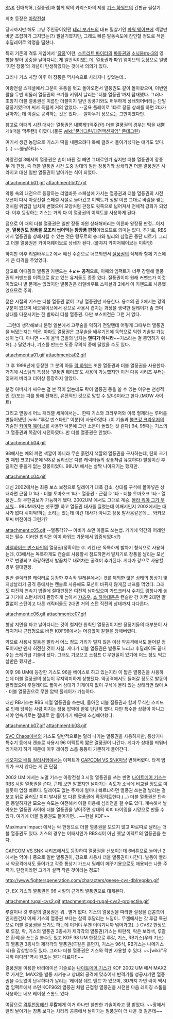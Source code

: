 [[SNK]] 전매특허, [질풍권]과 함께 악의 카리스마의 제왕 [[기스 하워드]]의 간판급 필살기. 

최초 등장은 [[아랑전설]] 

당시까지만 해도 그냥 주인공이였던 [[테리 보가드]]의 대표 필살기인 [[파워 웨이브]]에 색깔만 바꾼 조잡하기 그지없는(?) 필살기였지만, 그래도 빠른 발동속도에 잔인할 정도로 적은 후딜레이로 악명을 떨쳤다.

특히 기존의 격투 게임에서 '[[장풍]]'이란, [[스트리트 파이터]]의 [[파동권]]과 [[소닉붐#s-3]]의 영향을 받아 공중을 날아다니는게 일반적이였는데, 열풍권과 파워 웨이브의 등장으로 일명 '지면 장풍'의 개념이 탄생하였다는 것에서 의의가 있다. 

그러나 기스 사망 이후 이 장풍은 역사속으로 사라지나 싶었는데..

아랑전설 스페셜에서 그분이 웃통을 벗고 돌아오면서 열풍권도 같이 돌아왔으며, 이번엔 팔을 두번 휘둘러 열풍권의 크기를 키워서 날리는 '더블 열풍권'까지 탑재했다. 그러나 초창기 더블 열풍권은 이름만 더블이지 일반 장풍기와도 허무하게 상쇄되어버리는 단발 장풍기였으며 써서 득될게 거의 없었다. --굴욕 플레이로 1타로 장풍 상쇄를 하면 2타가 날아가는데 이걸로 공격하는 것은 있다.-- 깔아두기 용으로는 그만이였다만.

참고로 이때의 시전 대사는 열풍권은 내뿜게!(맥주캔!) 더블 열풍권의 경우는 떡을 내뿜게!(떠블 맥주캔!) 이였다.(물론 [[wiki:"몬데그린/대전액션게임" 몬데그린]])

여기서 생긴 농담으로 기스가 떡을 내뿜으려다 목에 걸려서 돌아가셨다는 얘기도 있다.(...) ~~불쌍하다~~

아랑전설 3에서의 열풍권은 손이 바뀐 걸 빼면 그대로인가 싶지만 더블 열풍권이 장풍 두 개 판정, 즉 더블 열풍권 시전 도중 상대의 일반 장풍기와 상쇄되면 더블 열풍권은 사라지고 대신 일반 열풍권이 날아가는 식이 되었다. 

attachment:b01.gif
attachment:b02.gif

악몽 속의 대전으로 등장하는 리얼바웃 스페셜에 가서는 열풍권과 더블 열풍권의 시전 모션이 다시 아랑전설 스페셜 시절로 돌아갔고 이펙트가 정말 이름 그대로 바람을 찢는 것처럼 위압감 넘치게 변했으며 모양처럼 판정도 윗쪽으로 넓어져서 전체적 강화가 되었다. 이후 등장하는 기스는 거의 다 이 열풍권의 이펙트를 사용하게 된다.

덤으로 이 때의 더블 열풍권은 일반 장풍 따윈 상쇄해버리는 이른바 왕장풍 판정...이지만, '''열풍권도 장풍을 모조리 씹어먹는 왕장풍 판정'''이었으므로 의미는 없다. 
추가로, RBS에서 열풍권을 상쇄시킬 수 있는 것은 텅푸르의 충파와 빌리의 삼절곤 중단 찌르기. 그리고 더블 열풍권은 카이저웨이브로 상쇄가 된다. (풀챠지 카이저웨이브는 미확인)

하지만 이후 리얼바우트2 에서 예전 수준으로 너프되면서 [[질풍권]]의 삭제와 함께 기스에게 큰 타격을 주었었다. 

참고로 이때쯤의 열풍권 커맨드는 '''↓↙← 공격'''으로, 이때의 임팩트가 너무 강렬해 열풍권의 커맨드를 이쪽으로 알고 있는 유저들도 종종 있다. 질풍권이야 원래 커맨드가 이것이었으니 별 문제는 없었지만 열풍권은 리얼바우트 스페셜과 2에서 이 커맨드로 사용했었으므로 주의.

젊은 시절의 기스는 더블 열풍권 없이 그냥 열풍권만 사용한다. 용호의 권 2에서는 강약 구분이 없으며 네오웨이브에서 강으로 사용시 겹치는 과정을 생략한 딜레이가 좀 크며 상대를 다운시키는 한 발짜리 더블 열풍권. 다만 보스버전은 그런 거 없다.

..그런데 생각해보니 분명 일본에서 고무술을 익히기 전일텐데 어떻게 그때부터 열풍권을 써댔는지는 의문. 아마도 열풍권은 고무술을 배우기전에 독학으로 익힌 기술일 가능성이 높다. 아니면 ~~이 올백 금발의 남자는 '''앤디가 아니라'''~~기스라는 걸 증명하기 위해(…) 달았거나, 기스를 만드는 도중 무의식 중에 달았을 수도 있다.

attachment:a01.gif
attachment:a02.gif

그 후 1999년에 등장한 그 분의 아들 [[락 하워드]] 또한 열풍권과 더블 열풍권을 사용한다. 거기에 시스템의 특성상 '열풍권 훼이크'도 사용이 가능했지만 이건 다음 시리즈 부터는 잊혀저 버리고 더이상 등장하지 않았다. 

분명 아버지가 싸우는 걸 본 적이 없는데도 락이 열풍권 등을 쓸 수 있는 이유는 천성적인 것(또는 피를 통해 전해진, 유전적인 것으로 말할 수 있다)이라고 한다.(MOW 사이트)

그리고 옆동네 어느 패러렐 세계에서는... 한때 기스와 크라우저와 이복 형제라는 루머를 만들어냈던 [wiki:"루갈 번스타인" 이분]이 사용하였다. (이 기술과 [[볼프강 크라우저]]의 기술인 [[카이저 웨이브]]를 사용한 덕분에 그런 소문이 돌았던 것 같다) 94, 95때는 기스의 그 열풍권과 똑같이 시전하였다..만 더블 열풍권은 안썼다. 

attachment:b04.gif

98에서는 예의 퍼런 색깔이 아니라 무슨 흙먼지 색깔의 열풍권을 구사하는데, 탄의 크기만 제법 크고(덕분에 약&강 심리전은 다른 캐릭터들의 장풍처럼 유효하다) 발생이건 후딜이건 좋을게 없는 장풍이었다. 98UM 에서는 살짝 나아지기는 했지만. 

attachment:c04.gif

대신 2002에서는 최종 보스 보정으로 딜레이가 대폭 감소, 상대를 구석에 몰아넣은 상태라면 근접 D 1타 - 더블 토마호크 1타 - 열풍권 - 근접 D 1타 - 더블 토마호크 1타 - 열풍권...의 무한콤보가 가능하게 됐다. 2002UM 에서도 그대로 계승. [[몰라 뭐야 그거 무서워]]... 98UM까지는 넷푸켄! 하고 열풍권 대사를 질렀는데 어째서인지 2002에서는 대사가 없다 쉬이악!하는 소리는 있는데 이건 대사가 아니고 장풍 발사음같은데.... 와카모토씨 버전이라 그런가?

attachment:c05.gif
--열풍각??--
아비가 쓰면 아들도 쓰는법. 거기에 약간의 어레인지는 필수. 이러한 법칙은 이미 하워드 가문에서 입증되었다(?) 

[[아델하이드 번스타인]]의 열풍권(정확히는 G. 키켄)은 독특하게 발차기 형식으로 사용하는데, 03에서는 독특하게도 캔슬로 사용할시 점프하면서 발차기로 장풍을 날리는 모션으로 변경되고 하강하면서 발꿈치로 내려차는 공격이 추가된다. 게다가 강으로 사용할 경우 절대판정.

일반 셀렉터블 캐릭터로 등장한 후속작 일레븐에서는 B를 제외한 앉은 상태의 통상기 및 지상날리기 공격 등에서는 캔슬로 사용해도 모션이 바뀌지 않게끔 너프를 먹었다. 그래도 여전히 연속기 밥줄에 절대판정은 여전히 남아있으며 가드크러시 수치도 엄청나게 놓고 거기에 스턴치까지 환장하게 높아서 [[쟈즈우]], [[쇼 하야테]]등은 캔슬판 강 키켄 2대면 얄짤없이 스턴이고 다른 캐릭터들도 2대면 거의 스턴 직전의 상태까지 다다른다.

attachment:c06.gif
attachment:c07.gif

항상 지면을 타고 날아다니는 것이 철저한 원칙인 열풍권이지만 장풍기들의 대부분이 사라지거나 근접형으로 바뀐 KOF96에서는 어김없이 칼질을 당해버렸다. 

약으로 사용시 발동은 빨라서 어느 정도 거리가 멀지 않은 이상 약공격에서도 들어갈 정도이지만 왠지 허전한 것이 사실. 게다가 더블 열풍권은 발동도 느리고 후딜레이도 끝내주는 쓰레기급 기술이 됐다. 그래도 기모으고 소점프 C 무한질이 있기에 어느 정도 먹고 살만은 했지만...

이후 98 UM에 등장한 기스도 96을 베이스로 하고 있는지라 이 짧은 열풍권을 사용하는데 더블 열풍권의 성능이 무지막지하게 상향됐다. 약공격에서도 들어갈 정도로 발동이 빨라졌으며 후딜레이도 짧아서 상대가 기게이지 없이 구석에 몰려 있는 상태라면 앉아 A - 더블 열풍권으로 무한 압박 플레이가 가능하다.

대신 RB기스는 RBS 시절 열풍권을 쓰는데, 돌아온 더블 질풍권과 함께 무식한 스피드로 인해 당하는 사람 미치는 장풍 압박에 한몫 단단히 했다. 다만 특수한 상황이 아니고서야 연속기로는 절대로 안 들어가기 때문에 조심해야했다.

attachment:b07.gif
attachment:b08.gif

[[SVC Chaos]]에서의 기스도 일반적으로는 멀리 나가는 열풍권을 사용하지만, 통상기나 특수기 등에서 캔슬로 사용시 96 이펙트의 짧은 열풍권이 나간다. 게다가 상대를 띄워버리기까지 하기 때문에 이후 레이징 스톰 등등이 가뿐하게 들어간다.

[[네오지오 배틀 컬리시엄]]에서는 이펙트가 [[CAPCOM VS SNK]]마냥 변해버렸다. 타격 범위가 크지 않다는 게 큰 단점.

2002 UM 에서는 노멀 기스는 아랑전설 3 시절 열풍권을 쓰는 반면 [[나이트메어 기스]]는 RBS 시절 열풍권을 쓴다. 근데 보면 알겠지만 날아가는 속도가 소닉에 비교될 정도로 미칠듯이 엄청 빠르다. 딜레이도 없는 주제에 얼마나 빠르냐하면 열풍권 쓰는걸 날리는 걸 보고 뒤로 굴러도! 이미 발사된 또 다른 열풍권에 확정히트한다.(...) 더블 열풍권은 탄속은 동일하지만 모으는 속도는 여전해서 이걸 이용해 심리전을 걸 수도 있다. 계속해서 날아오는 열풍권 사이에 더블 열풍권을 넣어주면 상대의 회피 타이밍을 시망으로 만들 수 있다. 여기에 더블 질풍권도 들어가면... ~~현실 KOF~~

Maximum Impact 에서는 락 한정으로 더블 열풍권을 모으지 않고 따로따로 날리는 더블 열풍권도 있다. 기스의 경우는 어째서인가 RBS식이 아닌 옛날 이펙트의 열풍권을 쓴다. 

[[CAPCOM VS SNK]] 시리즈에서도 등장하여 열풍권을 선보이는데 6버튼으로 늘어난 2에서는 약이나 중으로 일반 열풍권이, 강으로 사용시 더블 열풍권이 나간다. 발동이 빨라서 약공격에서도 들어가고 각종 통상기 가드시 딜레이 메꾸기용으로도 애용되는 나름 주력기. 단점이라면 크기가 살짝 작은 것이라는 정도?

http://www.fightersgeneration.com/characters/geese-cvs-dblreppkn.gif

단, EX 기스의 열풍권은 96 시절의 근거리 열풍권으로 대체된다.

attachment:rugal-cvs2.gif
attachment:god-rugal-cvs2-projectile.gif

루갈이나 갓 루갈의 열풍권은 뭐.. 별거 없다. 기스의 열풍권을 따라한 설정을 캡콤측이 인지한건지 어째 기스의 열풍권 보다는 살짝 후달리는 느낌이.. 무겐에서는 갓 루갈 특권으로 더블 열풍권을 쓰기도 하는데 이거야 무겐 이야기니까 넘어가고(...) CVS2 한정으로 루갈, 락, 기스의 열풍권 3총사가 제각각의 열풍권(기스는 파란색, 락은 보라색, 루갈은 흰색)을 쓰는걸 볼수도 있고 KOF 98 UM 한정으로 루갈, 기스, RB기스(우라 기스)의 열풍권 3총사의 제각각의 열풍권(루갈은 흙먼지, 기스는 96식, RB기스는 나메기스식)을 감상할수도 있다. 그러나 더블 열풍권은 기스와 락만 사용할 수 있다. ~~[wiki:"우치하 마다라"역시 원조는 뭔가 다르다!]~~

열풍권을 이용한 바리에이션 기술로는 [[나이트메어 기스]]가 KOF 2002 UM 에서 MAX2로 가져온, MAX2를 발동 시켜놓고 상대의 공격에 맞추어서 반격기를 성공시키면 열풍권을 수도없이 난무하다가 날리는 '레이징 데드 엔드'가 있으며, 3D까지 가면 락이 맥시멈 임팩트에서 쓰던 KOF96의 열풍권 처럼 근접형 열풍권을 시전한 다음 레이징 스톰을 사용하는 네오 레이징 스톰도 있다.

여담으로 [[격투천왕]]에선 루'''칼'''에게 이거 하나만 쓸만한 기술이라고 평 받았다. ~~땅에서 빨리 날아가는 장풍 보다는 차라리 공중에서 날아가는 질풍권이 더 나을 것 같은데~~
